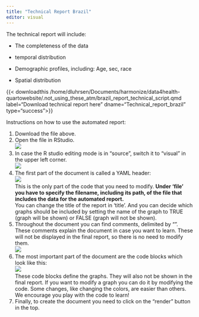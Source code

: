 ```yaml
---
title: "Technical Report Brazil"
editor: visual
---
```


The technical report will include:

-   The completeness of the data

-   temporal distribution

-   Demographic profiles, including: Age, sec, race

-   Spatial distribution

{{< downloadthis /home/dluhrsen/Documents/harmonize/data4health-quartowebsite/.not_using_these_atm/brazil_report_technical_script.qmd label="Download technical report here" dname="Technical_report_brazil" type="success">}}

Instructions on how to use the automated report:

1.  Download the file above.
2.  Open the file in RStudio.\
    ![](images/Screenshot%20from%202024-11-05%2000-52-10.png)
3.  In case the R studio editing mode is in "source", switch it to "visual" in the upper left corner.\
    ![](images/paste-3E5AF2B5.png)
4.  The first part of the document is called a YAML header:\
    ![](images/paste-630126DF.png)\
    This is the only part of the code that you need to modify. **Under 'file' you have to specify the filename, including its path, of the file that includes the data for the automated report.**\
    You can change the title of the report in 'title'. And you can decide which graphs should be included by setting the name of the graph to TRUE (graph will be shown) or FALSE (graph will not be shown).
5.  Throughout the document you can find comments, delimited by "<!--#" and "-->". These comments explain the document in case you want to learn. These will not be displayed in the final report, so there is no need to modify them.\
    ![](images/paste-F41C851E.png)
6.  The most important part of the document are the code blocks which look like this:\
    ![](images/paste-C0B0F338.png)\
    These code blocks define the graphs. They will also not be shown in the final report. If you want to modify a graph you can do it by modifying the code. Some changes, like changing the colors, are easier than others. We encourage you play with the code to learn!
7.  Finally, to create the document you need to click on the "render" button in the top.
